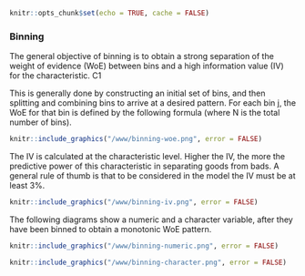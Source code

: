 ```r
knitr::opts_chunk$set(echo = TRUE, cache = FALSE)
```

### Binning

The general objective of binning is to obtain a strong separation of the weight of evidence (WoE) between bins and a high information value (IV) for the characteristic.
C1 

This is generally done by constructing an initial set of bins, and then splitting and combining bins to arrive at a desired pattern. For each bin j, the WoE for that bin is defined by the following formula (where N is the total number of bins).

```r
knitr::include_graphics("/www/binning-woe.png", error = FALSE)
```

The IV is calculated at the characteristic level. Higher the IV, the more the predictive power of this characteristic in separating goods from bads. A general rule of thumb is that to be considered in the model the IV must be at least 3%.

```r
knitr::include_graphics("/www/binning-iv.png", error = FALSE)
```

The following diagrams show a numeric and a character variable, after they have been binned to obtain a monotonic WoE pattern.

```r
knitr::include_graphics("/www/binning-numeric.png", error = FALSE)
```

```r
knitr::include_graphics("/www/binning-character.png", error = FALSE)
```